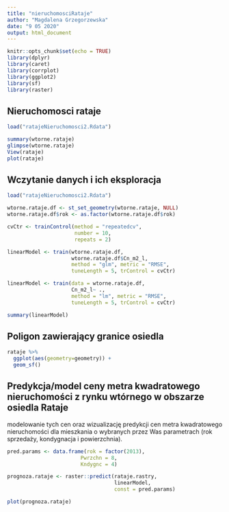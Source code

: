 ---
title: "nieruchomosciRataje"
author: "Magdalena Grzegorzewska"
date: "9 05 2020"
output: html_document
---

```{r setup, include=FALSE}
knitr::opts_chunk$set(echo = TRUE)
library(dplyr)
library(caret)
library(corrplot)
library(ggplot2)
library(sf)
library(raster)
```

## Nieruchomosci rataje


```{r pressure, echo=FALSE}
load("ratajeNieruchomosci2.Rdata")

summary(wtorne.rataje)
glimpse(wtorne.rataje)
View(rataje)
plot(rataje)
```

## Wczytanie danych i ich eksploracja

```{r}
load("ratajeNieruchomosci2.Rdata")

wtorne.rataje.df <- st_set_geometry(wtorne.rataje, NULL)
wtorne.rataje.df$rok <- as.factor(wtorne.rataje.df$rok)

cvCtr <- trainControl(method = "repeatedcv",
                      number = 10,
                      repeats = 2)

linearModel <- train(wtorne.rataje.df,
                     wtorne.rataje.df$Cn_m2_l,
                     method = "glm", metric = "RMSE",
                     tuneLength = 5, trControl = cvCtr)

linearModel <- train(data = wtorne.rataje.df,
                     Cn_m2_l~ .,
                     method = "lm", metric = "RMSE",
                     tuneLength = 5, trControl = cvCtr)

summary(linearModel)

```

## Poligon zawierający granice osiedla

```{r}
rataje %>% 
  ggplot(aes(geometry=geometry)) +
  geom_sf()
```

## Predykcja/model ceny metra kwadratowego nieruchomości z rynku wtórnego w obszarze osiedla Rataje 

modelowanie tych cen oraz wizualizację predykcji cen metra kwadratowego nieruchomości dla mieszkania o wybranych przez Was parametrach (rok sprzedaży, kondygnacja i powierzchnia).

```{r}
pred.params <- data.frame(rok = factor(2013),
                        Pwrzchn = 8,
                        Kndygnc = 4)

prognoza.rataje <- raster::predict(rataje.rastry,
                                   linearModel,
                                   const = pred.params)

plot(prognoza.rataje)
```